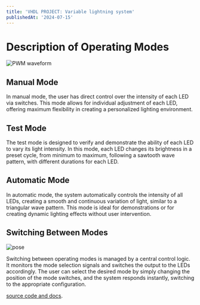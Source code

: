 ```yaml
---
title: 'VHDL PROJECT: Variable lightning system'
publishedAt: '2024-07-15'
---
```


# Description of Operating Modes

![PWM waveform](https://cdn.sparkfun.com/assets/f/9/c/8/a/512e869bce395fbc64000002.JPG)

## Manual Mode

In manual mode, the user has direct control over the intensity of each LED via switches. This mode allows for individual adjustment of each LED, offering maximum flexibility in creating a personalized lighting environment.

## Test Mode

The test mode is designed to verify and demonstrate the ability of each LED to vary its light intensity. In this mode, each LED changes its brightness in a preset cycle, from minimum to maximum, following a sawtooth wave pattern, with different durations for each LED.

## Automatic Mode

In automatic mode, the system automatically controls the intensity of all LEDs, creating a smooth and continuous variation of light, similar to a triangular wave pattern. This mode is ideal for demonstrations or for creating dynamic lighting effects without user intervention.

## Switching Between Modes

![pose](https://ebics.net/wp-content/uploads/2022/09/Basys-3-fpga.jpg)

Switching between operating modes is managed by a central control logic. It monitors the mode selection signals and switches the output to the LEDs accordingly. The user can select the desired mode by simply changing the position of the mode switches, and the system responds instantly, switching to the appropriate configuration.

[source code and docs](https://github.com/tothantonio/UTCN/tree/main/First_Year/PSN/VHDL%20project).